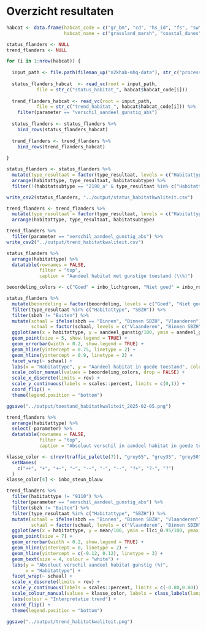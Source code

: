 # Overzicht resultaten

```r

habcat <- data.frame(habcat_code = c("gr_bm", "cd", "hs_id", "fs", "sw", "rw"),
                     habcat_name = c("grassland_marsh", "coastal_dunes", "heath_inland_dunes", "forests", "standing_water", "streams"))

status_flanders <- NULL
trend_flanders <- NULL

for (i in 1:nrow(habcat)) {
  
  input_path <- file.path(fileman_up("n2khab-mhq-data"), str_c("processed/lsvi_mhq/", habcat$habcat_name[i],"/result"))
  
  status_flanders_habcat  <- read_vc(root = input_path,
           file = str_c("status_habitat_", habcat$habcat_code[i]))
  
  trend_flanders_habcat <- read_vc(root = input_path,
           file = str_c("trend_habitat_", habcat$habcat_code[i])) %>%
    filter(parameter == "verschil_aandeel_gunstig_abs")
  
  status_flanders <- status_flanders %>%
    bind_rows(status_flanders_habcat)
  
  trend_flanders <- trend_flanders %>%
    bind_rows(trend_flanders_habcat)
  
}


```

```r

status_flanders <- status_flanders %>%
  mutate(type_resultaat = factor(type_resultaat, levels = c("Habitattype", "SBZH", "Habitatsubtype"))) %>%
  arrange(habitattype, type_resultaat, habitatsubtype) %>%
  filter(!(habitatsubtype == "2190_a" & type_resultaat %in% c("Habitattype", "SBZH")))

write_csv2(status_flanders, "../output/status_habitatkwaliteit.csv")

trend_flanders <- trend_flanders %>%
  mutate(type_resultaat = factor(type_resultaat, levels = c("Habitattype", "SBZH", "Habitatsubtype"))) %>%
  arrange(habitattype, type_resultaat, habitatsubtype)

trend_flanders %>%
  filter(parameter == "verschil_aandeel_gunstig_abs") %>%
write_csv2("../output/trend_habitatkwaliteit.csv")
```


```r
status_flanders %>%
  arrange(habitattype) %>%
  datatable(rownames = FALSE,
            filter = "top",
            caption = "Aandeel habitat met gunstige toestand (\\%)")
```

```r

beoordeling_colors <- c("Goed" = inbo_lichtgroen, "Niet goed" = inbo_rood, "Onbekend" = inbo_grijs)

status_flanders %>%
  mutate(beoordeling = factor(beoordeling, levels = c("Goed", "Niet goed", "Onbekend"))) %>%
  filter(type_resultaat %in% c("Habitattype", "SBZH")) %>%
  filter(sbzh != "Buiten") %>%
  mutate(schaal = ifelse(sbzh == "Binnen", "Binnen SBZH", "Vlaanderen"),
         schaal = factor(schaal, levels = c("Vlaanderen", "Binnen SBZH"))) %>%
  ggplot(aes(x = habitattype, y = aandeel_gunstig/100, ymin = aandeel_gunstig_llci/100, ymax = aandeel_gunstig_ulci/100, colour = beoordeling)) +
  geom_point(size = 5, show.legend = TRUE) +
  geom_errorbar(width = 0.2, show.legend = TRUE) +
  geom_hline(yintercept = 0.75, linetype = 2) +
  geom_hline(yintercept = 0.9, linetype = 2) +
  facet_wrap(~ schaal) +
  labs(x = "Habitattype", y = "Aandeel habitat in goede toestand", colour = "Beoordeling") +
  scale_color_manual(values = beoordeling_colors, drop = FALSE) +
  scale_x_discrete(limits = rev) +
  scale_y_continuous(labels = scales::percent, limits = c(0,1)) +
  coord_flip() +
  theme(legend.position = "bottom")

ggsave("../output/toestand_habitatkwaliteit_2025-02-05.png")
```


```r
trend_flanders %>%
  arrange(habitattype) %>%
  select(-parameter) %>%
  datatable(rownames = FALSE,
            filter = "top",
            caption = "Absoluut verschil in aandeel habitat in goede toestand")
```
```r

klasse_color <- c(rev(traffic_palette(7)), "grey65", "grey35", "grey50") %>%
  setNames(
    c("++", "+", "+~", "~", "-~", "-", "--", "?+", "?-", "?")
  ) 
klasse_color[4] <- inbo_steun_blauw

trend_flanders %>%
  filter(habitattype != "9110") %>%
  filter(parameter == "verschil_aandeel_gunstig_abs") %>%
  filter(sbzh != "Buiten") %>%
  filter(type_resultaat %in% c("Habitattype", "SBZH")) %>%
  mutate(schaal = ifelse(sbzh == "Binnen", "Binnen SBZH", "Vlaanderen"),
         schaal = factor(schaal, levels = c("Vlaanderen", "Binnen SBZH"))) %>%
  ggplot(aes(x = habitattype, y = mean/100, ymin = llci_0.95/100, ymax = ulci_0.95/100, label = klasse, colour = klasse)) +
  geom_point(size = 7) +
  geom_errorbar(width = 0.2, show.legend = TRUE) +
  geom_hline(yintercept = 0, linetype = 2) +
  geom_hline(yintercept = c(-0.12, 0.12), linetype = 3) +
  geom_text(size = 4, colour = "white") +
  labs(y = "Absoluut verschil aandeel habitat gunstig (%)",
       x = "Habitattype") +
  facet_wrap(~ schaal) +
  scale_x_discrete(limits = rev) +
  scale_y_continuous(labels = scales::percent, limits = c(-0.80,0.80)) +
  scale_colour_manual(values = klasse_color, labels = class_labels(lang = "nl")) +
  labs(colour = "Interpretatie trend") +
  coord_flip() +
  theme(legend.position = "bottom")

ggsave("../output/trend_habitatkwaliteit.png")

```
